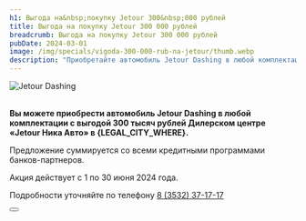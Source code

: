 ```yaml
---
h1: Выгода на&nbsp;покупку Jetour 300&nbsp;000 рублей
title: Выгода на покупку Jetour 300 000 рублей
breadcrumb: Выгода на покупку Jetour 300 000 рублей
pubDate: 2024-03-01
image: /img/specials/vigoda-300-000-rub-na-jetour/thumb.webp
description: "Приобретайте автомобиль Jetour Dashing в любой комплектации с выгодой 300 тысяч рублей в Дилерском центре «Jetour Ника Авто» в Краснодаре"
---
```



<picture>
    <source media="(min-width: 1025px)" srcset="/img/specials/vigoda-300-000-rub-na-jetour/vigoda-300-000-rub-na-jetour.webp" />
    <source media="(min-width: 320px)" srcset="/img/specials/vigoda-300-000-rub-na-jetour/thumb.webp" />
    <img src="/img/specials/vigoda-300-000-rub-na-jetour/vigoda-300-000-rub-na-jetour.webp" class="" alt="Jetour Dashing" />
</picture>

<br />
<br />

**Вы можете приобрести автомобиль Jetour Dashing в любой комплектации с выгодой 300 тысяч рублей Дилерском центре &laquo;Jetour Ника Авто&raquo; в {LEGAL_CITY_WHERE}.**

Предложение суммируется со всеми кредитными программами банков-партнеров.

Акция действует с 1 по 30 июня 2024 года.

Подробности уточняйте по телефону [8 (3532) 37-17-17](tel:+73532371717)

<div class="flex justify-center mt-10 mb-5">
    <Button
        classes="popup-link block !px-4 xl:!px-8 !py-2 xl:!py-3 !text-white !no-underline"
        url="#common-modal"
        title="Узнать подробнее"
        dataTitle="Узнать подробнее"
        dataFormName="Выгода на покупку Jetour 300 000 рублей"
    />
</div>